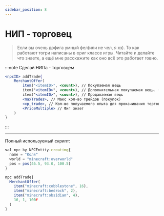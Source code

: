 ```yaml
---
sidebar_position: 8
---
```


# НИП - торговец

> Если вы очень дофига умный фел(или не чел, я хз). То как работают тогри написаны в ориг классе игры. Читайте и делайте что знаете, а ещё мне расскажите как оно всё это работает говно.

:::note Сделай НИПа - торговцем
```jsx
<npcID> addTrade{
    MerchantOffer(
        item("<itemID>", <count>), // Покупаемая вещь
        item("<itemID>", <count>), // Дополнительная покупаемая вещь. (не обязательно)
        item("<itemID>", <count>), // Продаваемая вещь
        <maxTrades>, // Макс кол-во трейдов (покупок)
        <xp_trade>, // Кол-во получаемого опыта для прокачивания торговца
        <PriceMultiple> // Фиг знает
    )
}
```
:::

---

Полный используемый скрипт:
```jsx
val npc by NPCEntity.creating{
  name = "Коля"
  world = "minecraft:overworld"
  pos = pos(46.5, 93.0, 100.5) 
}

npc addTrade{
  MerchantOffer(
    item("minecraft:cobblestone", 16),
    item("minecraft:bedrock", 2),
    item("minecraft:obsidian", 4),
    10, 1, 100f
  )
}
```